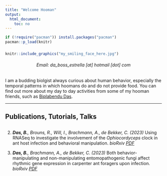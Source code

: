 ```yaml
---
title: "Welcome Hooman"
output:
  html_document:
    toc: no
---
```


```r
if (!require("pacman")) install.packages("pacman")
pacman::p_load(knitr)
```

### 

```r
knitr::include_graphics("my_smiling_face_here.jpg")
```

<h6 style="text-align: center;">

Email: da_boss_estrella [at] hotmail [dot] com

</h6>

I am a budding biolgist always curious about human behavior, especially the temporal patterns in which hoomans do and do not provide food. You can find out more about my day to day activities from some of my hooman friends, such as [Biplabendu Das](https://biplabendu.github.io/homepage/).

------------------------------------------------------------------------

## Publications, Tutorials, Talks

<!-- <script type='text/javascript' src='https://d1bxh8uas1mnw7.cloudfront.net/assets/embed.js'></script> -->

## 

2.  ***Das, B.**, Brouns, R., Will, I., Brachmann, A., de Bekker, C. (2023)* Using RNASeq to investigate the involvement of the *Ophiocordyceps* clock in ant host infection and behavioral manipulation. *bioRxiv* [*PDF*](https://www.biorxiv.org/content/10.1101/2023.01.20.524843v2.abstract) <!-- <div class='altmetric-embed' data-badge-popover="right" data-badge-type='medium-bar' data-doi="10.1101/2023.01.20.524843"></div> -->

3.  ***Das, B.**, Brachmann, A., de Bekker, C. (2023)* Both behavior-manipulating and non-manipulating entomopathogenic fungi affect rhythmic gene expression in carpenter ant foragers upon infection. *bioRxiv* [*PDF*](https://www.biorxiv.org/content/10.1101/2023.01.19.524837v2.abstract)
